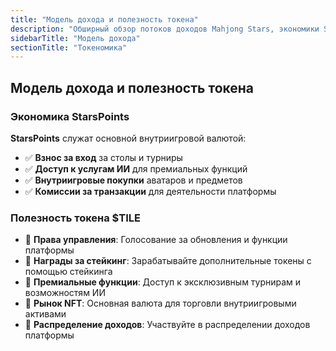 ```yaml
---
title: "Модель дохода и полезность токена"
description: "Обширный обзор потоков доходов Mahjong Stars, экономики StarsPoints и структуры полезности токена $TILE"
sidebarTitle: "Модель дохода"
sectionTitle: "Токеномика"
---
```


## Модель дохода и полезность токена

### Экономика StarsPoints
**StarsPoints** служат основной внутриигровой валютой:
- ✅ **Взнос за вход** за столы и турниры
- ✅ **Доступ к услугам ИИ** для премиальных функций
- ✅ **Внутриигровые покупки** аватаров и предметов
- ✅ **Комиссии за транзакции** для деятельности платформы

### Полезность токена $TILE
- 🎯 **Права управления**: Голосование за обновления и функции платформы
- 🎯 **Награды за стейкинг**: Зарабатывайте дополнительные токены с помощью стейкинга
- 🎯 **Премиальные функции**: Доступ к эксклюзивным турнирам и возможностям ИИ
- 🎯 **Рынок NFT**: Основная валюта для торговли внутриигровыми активами
- 🎯 **Распределение доходов**: Участвуйте в распределении доходов платформы
